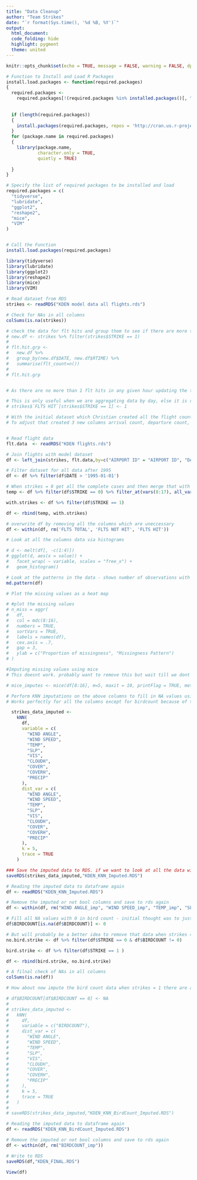 ```yaml
---
title: "Data Cleanup"
author: "Team Strikes"
date: "`r format(Sys.time(), '%d %B, %Y')`"
output:
  html_document:
  code_folding: hide
  highlight: pygment
  theme: united
---
```

  
  ```r
knitr::opts_chunk$set(echo = TRUE, message = FALSE, warning = FALSE, dpi=100)
```

```r

# Function to Install and Load R Packages
install.load.packages <- function(required.packages)
{
  required.packages <-
    required.packages[!(required.packages %in% installed.packages()[, "Package"])]
  
  
  if (length(required.packages))
  {
    install.packages(required.packages, repos = 'http://cran.us.r-project.org');
  }
  for (package.name in required.packages)
  {
    library(package.name,
            character.only = TRUE,
            quietly = TRUE)
    
  }
}

# Specify the list of required packages to be installed and load
required.packages = c(
  "tidyverse",
  "lubridate",
  "ggplot2",
  "reshape2",
  "mice",
  "VIM"
)


# Call the Function
install.load.packages(required.packages)


```

```r

library(tidyverse)
library(lubridate)
library(ggplot2)
library(reshape2)
library(mice)
library(VIM)

```

```r
# Read dataset from RDS
strikes <- readRDS("KDEN model data all flights.rds")

# Check for NAs in all columns
colSums(is.na(strikes))
```

```r

# check the data for flt hits and group them to see if there are more than 1 hit in the same hour. 
# new.df <- strikes %>% filter(strikes$STRIKE == 1)
# 
# flt.hit.grp <-
#   new.df %>%
#   group_by(new.df$DATE, new.df$RTIME) %>%
#   summarise(flt_count=n())
# 
# flt.hit.grp


# As there are no more than 1 flt hits in any given hour updating the the flt hits to 1 when strikes = 1

# This is only useful when we are aggregating data by day, else it is redundant to strikes
# strikes$`FLTS HIT`[strikes$STRIKE == 1] <- 1
```

```r
# With the initial dataset which Christian created all the flight counts when strikes = 1 were all NAs. 
# To adjust that created 3 new columns arrival count, departure count, total count. 


# Read flight data
flt.data  <- readRDS("KDEN flights.rds")

# Join flights with model dataset
df <- left_join(strikes, flt.data,by=c("AIRPORT ID" = "AIRPORT ID", "DATE"="DATE", "RTIME" = "RTIME"))

# Filter dataset for all data after 1995
df <- df %>% filter(df$DATE > '1995-01-01')

# When strikes = 0 get all the complete cases and then merge that with the data which has strikes
temp <- df %>% filter(df$STRIKE == 0) %>% filter_at(vars(8:17), all_vars(complete.cases(.)))

with.strikes <- df %>% filter(df$STRIKE == 1)

df <- rbind(temp, with.strikes)

# overwrite df by removing all the columns which are uneccessary
df <- within(df, rm('FLTS TOTAL', 'FLTS NOT HIT', 'FLTS HIT'))

```

```r
# Look at all the columns data via histograms

# d <- melt(df[, -c(1:4)])
# ggplot(d, aes(x = value)) +
#   facet_wrap( ~ variable, scales = "free_x") +
#   geom_histogram()
```

```r
# Look at the patterns in the data - shows number of observations with different patterns of NAs
md.pattern(df)
```

```r
# Plot the missing values as a heat map

# #plot the missing values
# n_miss = aggr(
#   df,
#   col = mdc(8:16),
#   numbers = TRUE,
#   sortVars = TRUE,
#   labels = names(df),
#   cex.axis = .7,
#   gap = 3,
#   ylab = c("Proportion of missingness", "Missingness Pattern")
# )
```

```r
#Imputing missing values using mice 
# This doesnt work. probably want to remove this but wait till we dont see a usecase for this.

# mice_imputes <- mice(df[8:16], m=5, maxit = 10, printFlag = TRUE, method = c('pmm'))
```

```r
# Perform KNN imputations on the above columns to fill in NA values using KNN imputations
# Works perfectly for all the columns except for birdcount because of the high number of NA values

  strikes_data_imputed <-
    kNN(
      df,
      variable = c(
        "WIND ANGLE",
        "WIND SPEED",
        "TEMP",
        "SLP",
        "VIS",
        "CLOUDH",
        "COVER",
        "COVERH",
        "PRECIP"
      ),
      dist_var = c(
        "WIND ANGLE",
        "WIND SPEED",
        "TEMP",
        "SLP",
        "VIS",
        "CLOUDH",
        "COVER",
        "COVERH",
        "PRECIP"
      ),
      k = 5,
      trace = TRUE
    )
```

```r
### Save the imputed data to RDS. if we want to look at all the data with the imputed columns
saveRDS(strikes_data_imputed,"KDEN_KNN_Imputed.RDS")

# Reading the imputed data to dataframe again
df <- readRDS("KDEN_KNN_Imputed.RDS")
```

```r
# Remove the imputed or not bool columns and save to rds again
df <- within(df, rm("WIND ANGLE_imp", "WIND SPEED_imp", "TEMP_imp", "SLP_imp", "VIS_imp", "CLOUDH_imp", "COVER_imp", "COVERH_imp","PRECIP_imp"))

# Fill all NA values with 0 in bird count - initial thought was to just retain them
df$BIRDCOUNT[is.na(df$BIRDCOUNT)] <- 0

# But will probably be a better idea to remove that data when strikes = 0 
no.bird.strike <- df %>% filter(df$STRIKE == 0 & df$BIRDCOUNT != 0)

bird.strike <- df %>% filter(df$STRIKE == 1 )

df <- rbind(bird.strike, no.bird.strike)

# A filnal check of NAs in all columns
colSums(is.na(df))

```

```r
# How about now impute the bird count data when strikes = 1 there are a bunch of 0 when strike = 1

# df$BIRDCOUNT[df$BIRDCOUNT == 0] <- NA
# 
# strikes_data_imputed <-
#   kNN(
#     df,
#     variable = c("BIRDCOUNT"),
#     dist_var = c(
#       "WIND ANGLE",
#       "WIND SPEED",
#       "TEMP",
#       "SLP",
#       "VIS",
#       "CLOUDH",
#       "COVER",
#       "COVERH",
#       "PRECIP"
#     ),
#     k = 5,
#     trace = TRUE
#   )
# 
# saveRDS(strikes_data_imputed,"KDEN_KNN_BirdCount_Imputed.RDS")

```


```r
# Reading the imputed data to dataframe again
df <- readRDS("KDEN_KNN_BirdCount_Imputed.RDS")

# Remove the imputed or not bool columns and save to rds again
df <- within(df, rm("BIRDCOUNT_imp"))

# Write to RDS
saveRDS(df,"KDEN_FINAL.RDS")

View(df)
```

